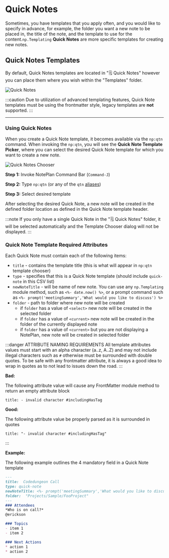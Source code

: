 

# Quick Notes
Sometimes, you have templates that you apply often, and you would like to specify in advance, for example, the folder you want a new note to be placed in, the title of the note, and the template to use for the content.`np.Templating` **Quick Notes** are more specific templates for creating new notes.

## Quick Notes Templates
By default, Quick Notes templates are located in "🗒 Quick Notes" however you can place them where you wish within the "Templates" folder.

<img src={templatesquicknotes.src} alt="Quick Notes" />

:::caution
Due to utilization of advanced templating features, Quick Note templates must be using the frontmatter style, legacy templates are **not** supported.
:::

*****

### Using Quick Notes
When you create a Quick Note template, it becomes available via the `np:qtn` command. When invoking the `np:qtn`, you will see the **Quick Note Template Picker**, where you can select the desired Quick Note template for which you want to create a new note.


<img src={quicknoteschooser.src} alt="Quick Notes Chooser" />

**Step 1:** Invoke NotePlan Command Bar (`Command-J`)

**Step 2:** Type `np:qtn` (or any of the `qtn` [aliases](/docs/templating-commands/overview/#npqtn))

**Step 3:** Select desired template

After selecting the desired Quick Note, a new note will be created in the defined folder location as defined in the Quick Note template header.

:::note
If you only have a single Quick Note in the "🗒 Quick Notes" folder, it will be selected automatically and the Template Chooser dialog will not be displayed.
:::

### Quick Note Template Required Attributes
Each Quick Note must contain each of the following items:

- `title` - contains the template title (this is what will appear in `np:qtn` template chooser)
- `type` - specifies that this is a Quick Note template (should include `quick-note` in this CSV list)
- `newNoteTitle` - will be name of new note. You can use any `np.Templating` module method, such as `<%- date.now() %>`, or a prompt command such as `<%- prompt('meetingSummary','What would you like to discuss') %>`
- `folder` - path to folder where new note will be created
  - if `folder` has a value of `<select>` new note will be created in the selected folder
  - if `folder` has a value of `<current>` new note will be created in the folder of the currently displayed note
  - if `folder` has a value of `<current>` but you are not displaying a NotePlan, new note will be created in selected folder

:::danger ATTRIBUTE NAMING REQUIREMENTS
All template attributes values must start with an alpha character (a..z, A..Z) and may not include illegal characters such as `#` otherwise must be surrounded with double quotes. To be safe with any frontmatter attribute, it is always a good idea to wrap in quotes as to not lead to issues down the road.
:::

**Bad:**

The following attribute value will cause any FrontMatter module method to return an empty attribute block
```
title: - invalid character #includingHasTag
```

**Good:**

The following attribute value be properly parsed as it is surrounded in quotes

```
title: "- invalid character #includingHasTag"
```

:::

**Example:**

The following example outlines the 4 mandatory field in a Quick Note template

```markdown
---
title:  Codedungeon Call
type: quick-note
newNoteTitle: <%- prompt('meetingSummary','What would you like to discuss') %> <%- date.now() %>
folder:  "Projects/Sample/FooProject"
---
### Attendees
*Who is on call?*
@erickson

### Topics
- item 1
- item 2

### Next Actions
* action 1
* action 2
```

